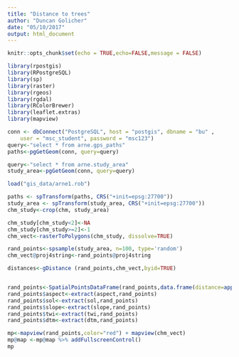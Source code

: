 ```yaml
---
title: "Distance to trees"
author: "Duncan Golicher"
date: "05/10/2017"
output: html_document
---
```


```r
knitr::opts_chunk$set(echo = TRUE,echo=FALSE,message = FALSE)
```


```r
library(rpostgis)
library(RPostgreSQL)
library(sp)
library(raster)
library(rgeos)
library(rgdal)
library(RColorBrewer)
library(leaflet.extras)
library(mapview)
```


```r
conn <- dbConnect("PostgreSQL", host = "postgis", dbname = "bu" ,
    user = "msc_student", password = "msc123")
query<-"select * from arne.gps_paths"
paths<-pgGetGeom(conn, query=query)

query<-"select * from arne.study_area"
study_area<-pgGetGeom(conn, query=query)


```


```r
load("gis_data/arne1.rob")

```


```r
paths <- spTransform(paths, CRS("+init=epsg:27700"))
study_area <- spTransform(study_area, CRS("+init=epsg:27700"))
chm_study<-crop(chm, study_area)

```


```r

chm_study[chm_study<2]<-NA
chm_study[chm_study>=2]<-1
chm_vect<-rasterToPolygons(chm_study, dissolve=TRUE)

```


```r
rand_points<-spsample(study_area, n=100, type='random')
chm_vect@proj4string<-rand_points@proj4string

distances<-gDistance (rand_points,chm_vect,byid=TRUE)


rand_points<-SpatialPointsDataFrame(rand_points,data.frame(distance=apply(distances,2,min)))
rand_points$aspect<-extract(aspect,rand_points)
rand_points$sol<-extract(sol,rand_points)
rand_points$slope<-extract(slope,rand_points)
rand_points$twi<-extract(twi,rand_points)
rand_points$dtm<-extract(dtm,rand_points)

```

```r
mp<-mapview(rand_points,color="red") + mapview(chm_vect)
mp@map <-mp@map %>% addFullscreenControl()
mp
```


